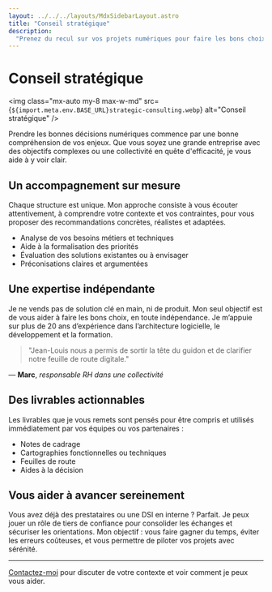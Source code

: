 ```yaml
---
layout: ../../../layouts/MdxSidebarLayout.astro
title: "Conseil stratégique"
description:
  "Prenez du recul sur vos projets numériques pour faire les bons choix."
---
```



# Conseil stratégique

<img
  class="mx-auto my-8 max-w-md"
  src={`${import.meta.env.BASE_URL}strategic-consulting.webp`}
  alt="Conseil stratégique"
/>

Prendre les bonnes décisions numériques commence par une bonne compréhension de
vos enjeux. Que vous soyez une grande entreprise avec des objectifs complexes ou
une collectivité en quête d'efficacité, je vous aide à y voir clair.

## Un accompagnement sur mesure

Chaque structure est unique. Mon approche consiste à vous écouter attentivement,
à comprendre votre contexte et vos contraintes, pour vous proposer des
recommandations concrètes, réalistes et adaptées.

- Analyse de vos besoins métiers et techniques
- Aide à la formalisation des priorités
- Évaluation des solutions existantes ou à envisager
- Préconisations claires et argumentées

## Une expertise indépendante

Je ne vends pas de solution clé en main, ni de produit. Mon seul objectif est de
vous aider à faire les bons choix, en toute indépendance. Je m’appuie sur plus
de 20 ans d’expérience dans l’architecture logicielle, le développement et la
formation.

> "Jean-Louis nous a permis de sortir la tête du guidon et de clarifier notre
> feuille de route digitale."

— **Marc**, _responsable RH dans une collectivité_

## Des livrables actionnables

Les livrables que je vous remets sont pensés pour être compris et utilisés
immédiatement par vos équipes ou vos partenaires :

- Notes de cadrage
- Cartographies fonctionnelles ou techniques
- Feuilles de route
- Aides à la décision

## Vous aider à avancer sereinement

Vous avez déjà des prestataires ou une DSI en interne ? Parfait. Je peux jouer
un rôle de tiers de confiance pour consolider les échanges et sécuriser les
orientations. Mon objectif : vous faire gagner du temps, éviter les erreurs
coûteuses, et vous permettre de piloter vos projets avec sérénité.

---

[Contactez-moi](../fr/contact) pour discuter de votre contexte et voir comment
je peux vous aider.

